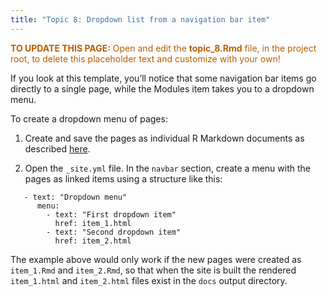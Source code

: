 ---
title: "Topic 8: Dropdown list from a navigation bar item"
---

<p style="color: #ba5e00"><b>TO UPDATE THIS PAGE:</b> Open and edit the <b>topic_8.Rmd</b> file, in the project root, to delete this placeholder text and customize with your own!</p>

If you look at this template, you'll notice that some navigation bar items go directly to a single page, while the Modules item takes you to a dropdown menu. 

To create a dropdown menu of pages: 

1. Create and save the pages as individual R Markdown documents as described [here](module_1.html).

2. Open the `_site.yml` file. In the `navbar` section, create a menu with the pages as linked items using a structure like this: 

```
   - text: "Dropdown menu"
      menu:
        - text: "First dropdown item"
          href: item_1.html
        - text: "Second dropdown item"
          href: item_2.html
```

The example above would only work if the new pages were created as `item_1.Rmd` and `item_2.Rmd`, so that when the site is built the rendered `item_1.html` and `item_2.html` files exist in the `docs` output directory.
